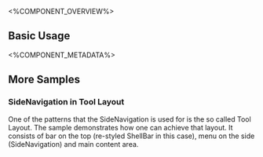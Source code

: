 
<%COMPONENT_OVERVIEW%>

## Basic Usage
<Basic />

<%COMPONENT_METADATA%>

## More Samples

### SideNavigation in Tool Layout
One of the patterns that the SideNavigation is used for is the so called Tool Layout.
The sample demonstrates how one can achieve that layout. It consists of bar on the top (re-styled ShellBar in this case), menu on the side (SideNavigation) and main content area.

<ToolLayout />